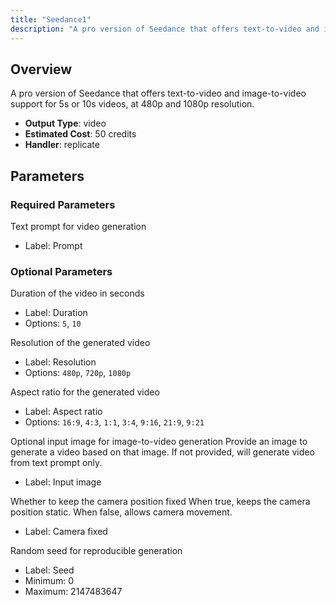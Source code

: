 ```yaml
---
title: "Seedance1"
description: "A pro version of Seedance that offers text-to-video and image-to-video support for 5s or 10s videos, at 480p and 1080p resolution."
---
```


## Overview

A pro version of Seedance that offers text-to-video and image-to-video support for 5s or 10s videos, at 480p and 1080p resolution.

- **Output Type**: video
- **Estimated Cost**: 50 credits
- **Handler**: replicate

## Parameters

### Required Parameters

<ParamField body="prompt" type="string" required>
  Text prompt for video generation

  - Label: Prompt
</ParamField>

### Optional Parameters

<ParamField body="duration" type="integer" default={5}>
  Duration of the video in seconds

  - Label: Duration
  - Options: `5`, `10`
</ParamField>

<ParamField body="resolution" type="string" default="1080p">
  Resolution of the generated video

  - Label: Resolution
  - Options: `480p`, `720p`, `1080p`
</ParamField>

<ParamField body="aspect_ratio" type="string" default="16:9">
  Aspect ratio for the generated video

  - Label: Aspect ratio
  - Options: `16:9`, `4:3`, `1:1`, `3:4`, `9:16`, `21:9`, `9:21`
</ParamField>

<ParamField body="image" type="image">
  Optional input image for image-to-video generation

  <Tip>
    Provide an image to generate a video based on that image. If not provided, will generate video from text prompt only.
  </Tip>

  - Label: Input image
</ParamField>

<ParamField body="camera_fixed" type="boolean" default={false}>
  Whether to keep the camera position fixed

  <Tip>
    When true, keeps the camera position static. When false, allows camera movement.
  </Tip>

  - Label: Camera fixed
</ParamField>

<ParamField body="seed" type="integer" default="random">
  Random seed for reproducible generation

  - Label: Seed
  - Minimum: 0
  - Maximum: 2147483647
</ParamField>

